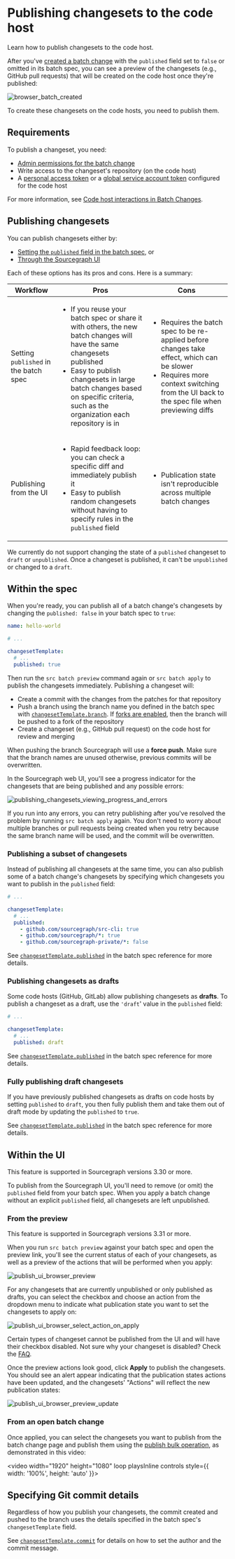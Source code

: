 # Publishing changesets to the code host

<p className="subtitle">Learn how to publish changesets to the code host.</p>

After you've [created a batch change](/batch-changes/create-a-batch-change) with the `published` field set to `false` or omitted in its batch spec, you can see a preview of the changesets (e.g., GitHub pull requests) that will be created on the code host once they're published:

![browser_batch_created](https://sourcegraphstatic.com/docs/images/batch_changes/browser_batch_created.png)

To create these changesets on the code hosts, you need to publish them.

## Requirements

To publish a changeset, you need:

- [Admin permissions for the batch change](/batch-changes/permissions-in-batch-changes#permission-levels-for-batch-changes)
- Write access to the changeset's repository (on the code host)
- A [personal access token](/batch-changes/configuring-credentials#personal-access-tokens) or a [global service account token](/batch-changes/configuring-credentials#global-service-account-tokens) configured for the code host

<Callout type="note">For more information, see [Code host interactions in Batch Changes](/batch-changes/permissions-in-batch-changes#code-host-interactions-in-batch-changes).</Callout>

## Publishing changesets

You can publish changesets either by:

- [Setting the `published` field in the batch spec](#within-the-spec), or
- [Through the Sourcegraph UI](#within-the-ui)

Each of these options has its pros and cons. Here is a summary:

<table>
  <thead>
    <tr>
      <th>Workflow</th>
      <th>Pros</th>
      <th>Cons</th>
    </tr>
  </thead>
  <tbody>
    <tr>
      <td>
        <div>
          Setting <code>published</code> in the batch spec
        </div>
      </td>
      <td>
        <ul>
          <li>
            If you reuse your batch spec or share it with others, the new batch changes will have the same changesets published
          </li>
          <li>
            Easy to publish changesets in large batch changes based on specific criteria, such as the organization each repository is in
          </li>
        </ul>
      </td>
      <td>
        <ul>
          <li>
            Requires the batch spec to be re-applied before changes take effect, which can be slower
          </li>
          <li>
            Requires more context switching from the UI back to the spec file when previewing diffs
          </li>
        </ul>
      </td>
    </tr>
    <tr>
      <td>
        <div>
          Publishing from the UI
        </div>
      </td>
      <td>
        <ul>
          <li>
            Rapid feedback loop: you can check a specific diff and immediately publish it
          </li>
          <li>
            Easy to publish random changesets without having to specify rules in the <code>published</code> field
          </li>
        </ul>
      </td>
      <td>
        <ul>
          <li>
            Publication state isn't reproducible across multiple batch changes
          </li>
        </ul>
      </td>
    </tr>
  </tbody>
</table>

<Callout type="info">We currently do not support changing the state of a `published` changeset to `draft` or `unpublished`. Once a changeset is published, it can't be `unpublished` or changed to a `draft`.</Callout>

## Within the spec

When you're ready, you can publish all of a batch change's changesets by changing the `published: false` in your batch spec to `true`:

```yaml
name: hello-world

# ...

changesetTemplate:
  # ...
  published: true
```

Then run the `src batch preview` command again or `src batch apply` to publish the changesets immediately. Publishing a changeset will:

- Create a commit with the changes from the patches for that repository
- Push a branch using the branch name you defined in the batch spec with [`changesetTemplate.branch`](/batch-changes/batch-spec-yaml-reference#changesettemplate-branch). If [forks are enabled](/admin/config/batch_changes#forks), then the branch will be pushed to a fork of the repository
- Create a changeset (e.g., GitHub pull request) on the code host for review and merging

<Callout type="note">When pushing the branch Sourcegraph will use a **force push**. Make sure that the branch names are unused otherwise, previous commits will be overwritten.</Callout>

In the Sourcegraph web UI, you'll see a progress indicator for the changesets that are being published and any possible errors:

![publishing_changesets_viewing_progress_and_errors](https://sourcegraphstatic.com/docs/images/batch_changes/publishing_changesets_viewing_progress_and_errors.png)

If you run into any errors, you can retry publishing after you've resolved the problem by running `src batch apply` again. You don't need to worry about multiple branches or pull requests being created when you retry because the same branch name will be used, and the commit will be overwritten.

### Publishing a subset of changesets

Instead of publishing all changesets at the same time, you can also publish some of a batch change's changesets by specifying which changesets you want to publish in the `published` field:

```yaml
# ...

changesetTemplate:
  # ...
  published:
    - github.com/sourcegraph/src-cli: true
    - github.com/sourcegraph/*: true
    - github.com/sourcegraph-private/*: false
```

<Callout type="info">See [`changesetTemplate.published`](/batch-changes/batch-spec-yaml-reference#changesettemplate-published) in the batch spec reference for more details.</Callout>

### Publishing changesets as drafts

Some code hosts (GitHub, GitLab) allow publishing changesets as **drafts**. To publish a changeset as a draft, use the `'draft`' value in the `published` field:

```yaml
# ...

changesetTemplate:
  # ...
  published: draft
```

<Callout type="info">See [`changesetTemplate.published`](/batch-changes/batch-spec-yaml-reference#changesettemplate-published) in the batch spec reference for more details.</Callout>

### Fully publishing draft changesets

If you have previously published changesets as drafts on code hosts by setting `published` to `draft`, you then fully publish them and take them out of draft mode by updating the `published` to `true`.

<Callout type="info">See [`changesetTemplate.published`](/batch-changes/batch-spec-yaml-reference#changesettemplate-published) in the batch spec reference for more details.</Callout>

## Within the UI

<Callout type="info"> This feature is supported in Sourcegraph versions 3.30 or more.</Callout>

To publish from the Sourcegraph UI, you'll need to remove (or omit) the `published` field from your batch spec. When you apply a batch change without an explicit `published` field, all changesets are left unpublished.

### From the preview

<Callout type="info"> This feature is supported in Sourcegraph versions 3.31 or more.</Callout>

When you run `src batch preview` against your batch spec and open the preview link, you'll see the current status of each of your changesets, as well as a preview of the actions that will be performed when you apply:

![publish_ui_browser_preview](https://sourcegraphstatic.com/docs/images/batch_changes/publish_ui_browser_preview.png)

For any changesets that are currently unpublished or only published as drafts, you can select the checkbox and choose an action from the dropdown menu to indicate what publication state you want to set the changesets to apply on:

![publish_ui_browser_select_action_on_apply](https://sourcegraphstatic.com/docs/images/batch_changes/publish_ui_browser_select_action_on_apply.png)

<Callout type="note">Certain types of changeset cannot be published from the UI and will have their checkbox disabled. Not sure why your changeset is disabled? Check the [FAQ](/batch-changes/faq#why-is-the-checkbox-on-my-changeset-disabled-when-previewing-a-batch-change).</Callout>

Once the preview actions look good, click **Apply** to publish the changesets. You should see an alert appear indicating that the publication states actions have been updated, and the changesets' "Actions" will reflect the new publication states:

![publish_ui_browser_preview_update](https://sourcegraphstatic.com/docs/images/batch_changes/publish_ui_browser_preview_update.png)

### From an open batch change

Once applied, you can select the changesets you want to publish from the batch change page and publish them using the [publish bulk operation](/batch-changes/bulk-operations-on-changesets), as demonstrated in this video:

<video width="1920" height="1080" loop playsInline controls style={{ width: '100%', height: 'auto' }}>
  <source src="https://sourcegraphstatic.com/docs/videos/batch_changes/publish-ui-docs.mp4" type="video/mp4"/>
</video>

## Specifying Git commit details

Regardless of how you publish your changesets, the commit created and pushed to the branch uses the details specified in the batch spec's `changesetTemplate` field.

<Callout type="info">See [`changesetTemplate.commit`](/batch-changes/batch-spec-yaml-reference#changesettemplate-commit) for details on how to set the author and the commit message.</Callout>
